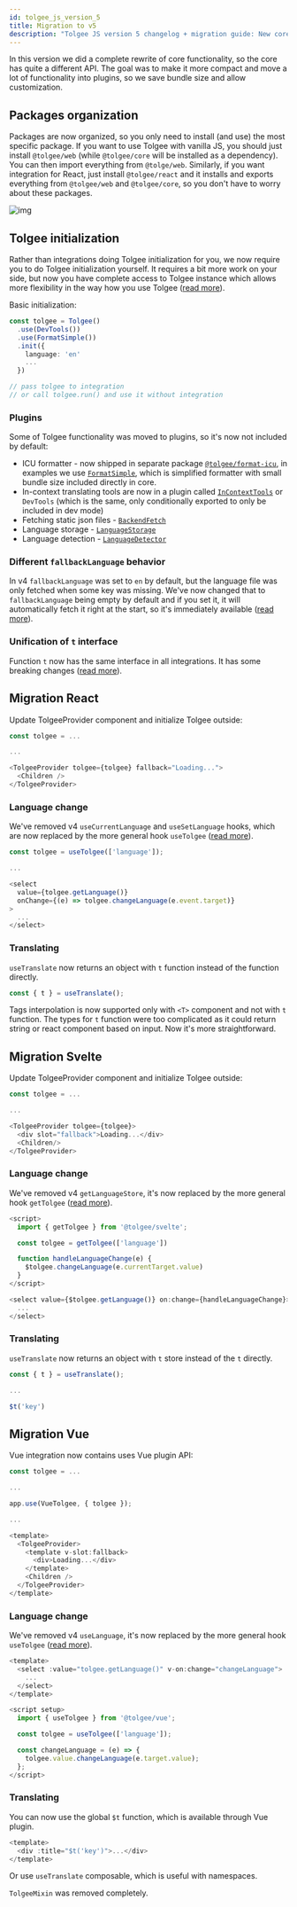```yaml
---
id: tolgee_js_version_5
title: Migration to v5
description: "Tolgee JS version 5 changelog + migration guide: New core and changes in integrations."
---
```


In this version we did a complete rewrite of core functionality, so the core has quite a different API. The goal was to make it more compact and move a lot of functionality into plugins, so we save bundle size and allow customization.

## Packages organization

Packages are now organized, so you only need to install (and use) the most specific package. If you want to use Tolgee with vanilla JS, you should just install `@tolgee/web` (while `@tolgee/core` will be installed as a dependency). You can then import everything from `@tolge/web`. Similarly, if you want integration for React, just install `@tolgee/react` and it installs and exports everything from `@tolgee/web` and `@tolgee/core`, so you don't have to worry about these packages.

![img](/img/docs/web/packages.svg)

## Tolgee initialization

Rather than integrations doing Tolgee initialization for you, we now require you to do Tolgee initialization yourself. It requires a bit more work on your side, but now you have complete access to Tolgee instance which allows more flexibility in the way how you use Tolgee ([read more](/initialization.mdx)).

Basic initialization:

```ts
const tolgee = Tolgee()
  .use(DevTools())
  .use(FormatSimple())
  .init({
    language: 'en'
    ...
  })

// pass tolgee to integration
// or call tolgee.run() and use it without integration
```

### Plugins

Some of Tolgee functionality was moved to plugins, so it's now not included by default:

 - ICU formatter - now shipped in separate package [`@tolgee/format-icu`](/formatting.mdx#icu-formatter), in examples we use [`FormatSimple`](/formatting.mdx#simple-formatter), which is simplified formatter with small bundle size included directly in core.
 - In-context translating tools are now in a plugin called [`InContextTools`](/api/web_package/bundled_plugins.mdx#incontexttools) or `DevTools` (which is the same, only conditionally exported to only be included in dev mode)
 - Fetching static json files - [`BackendFetch`](/api/web_package/plugins.mdx#backendfetch)
 - Language storage - [`LanguageStorage`](/api/web_package/plugins.mdx#languagestorage)
 - Language detection - [`LanguageDetector`](/api/web_package/plugins.mdx#languagedetector)

### Different `fallbackLanguage` behavior

In v4 `fallbackLanguage` was set to `en` by default, but the language file was only fetched when some key was missing. We've now changed that to `fallbackLanguage` being empty by default and if you set it, it will automatically fetch it right at the start, so it's immediately available ([read more](/api/core_package/options.mdx#fallbacklanguage)).

### Unification of `t` interface

Function `t` now has the same interface in all integrations. It has some breaking changes
([read more](/api/core_package/tolgee.mdx#t)).

## Migration React

Update TolgeeProvider component and initialize Tolgee outside:

```ts
const tolgee = ...

...

<TolgeeProvider tolgee={tolgee} fallback="Loading...">
  <Children />
</TolgeeProvider>
```

### Language change

We've removed v4 `useCurrentLanguage` and `useSetLanguage` hooks, which are now replaced by the more general hook `useTolgee` ([read more](/integrations/react/switching_languages.mdx)).

```ts
const tolgee = useTolgee(['language']);

...

<select
  value={tolgee.getLanguage()}
  onChange={(e) => tolgee.changeLanguage(e.event.target)}
>
  ...
</select>
```

### Translating

`useTranslate` now returns an object with `t` function instead of the function directly.

```ts
const { t } = useTranslate();
```

Tags interpolation is now supported only with `<T>` component and not with `t` function. The types for `t` function were too complicated as it could return string or react component based on input. Now it's more straightforward.

## Migration Svelte

Update TolgeeProvider component and initialize Tolgee outside:

```ts
const tolgee = ...

...

<TolgeeProvider tolgee={tolgee}>
  <div slot="fallback">Loading...</div>
  <Children/>
</TolgeeProvider>
```

### Language change

We've removed v4 `getLanguageStore`, it's now replaced by the more general hook `getTolgee` ([read more](/integrations/svelte/switching_language.mdx)).

```ts
<script>
  import { getTolgee } from '@tolgee/svelte';

  const tolgee = getTolgee(['language'])

  function handleLanguageChange(e) {
    $tolgee.changeLanguage(e.currentTarget.value)
  }
</script>

<select value={$tolgee.getLanguage()} on:change={handleLanguageChange}>
  ...
</select>
```

### Translating

`useTranslate` now returns an object with `t` store instead of the `t` directly.

```ts
const { t } = useTranslate();

...

$t('key')
```

## Migration Vue

Vue integration now contains uses Vue plugin API:

```ts
const tolgee = ...

...

app.use(VueTolgee, { tolgee });

...

<template>
  <TolgeeProvider>
    <template v-slot:fallback>
      <div>Loading...</div>
    </template>
    <Children />
  </TolgeeProvider>
</template>
```

### Language change

We've removed v4 `useLanguage`, it's now replaced by the more general hook `useTolgee` ([read more](/integrations/vue/switching_languages.mdx)).

```ts
<template>
  <select :value="tolgee.getLanguage()" v-on:change="changeLanguage">
    ...
  </select>
</template>

<script setup>
  import { useTolgee } from '@tolgee/vue';

  const tolgee = useTolgee(['language']);

  const changeLanguage = (e) => {
    tolgee.value.changeLanguage(e.target.value);
  };
</script>
```

### Translating

You can now use the global `$t` function, which is available through Vue plugin.

```ts
<template>
  <div :title="$t('key')">...</div>
</template>
```

Or use `useTranslate` composable, which is useful with namespaces.

`TolgeeMixin` was removed completely.